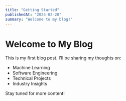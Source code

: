 ```yaml
---
title: "Getting Started"
publishedAt: "2024-02-20"
summary: "Welcome to my blog!"
---
```


# Welcome to My Blog

This is my first blog post. I'll be sharing my thoughts on:

- Machine Learning
- Software Engineering
- Technical Projects
- Industry Insights

Stay tuned for more content!
